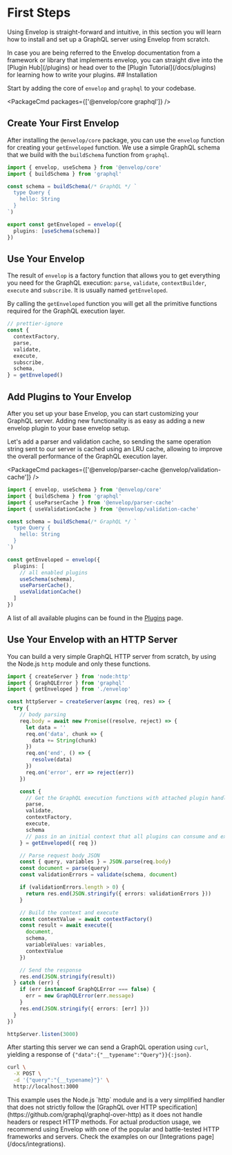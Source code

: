 
# First Steps

Using Envelop is straight-forward and intuitive, in this section you will learn how to install and set up a GraphQL server using Envelop from scratch.

<Callout>
  In case you are being referred to the Envelop documentation from a framework or library that implements envelop, you
  can straight dive into the [Plugin Hub](/plugins) or head over to the [Plugin Tutorial](/docs/plugins) for learning
  how to write your plugins.
</Callout>
## Installation

Start by adding the core of `envelop` and `graphql` to your codebase.

<PackageCmd packages={['@envelop/core graphql']} />

## Create Your First Envelop

After installing the `@envelop/core` package, you can use the `envelop` function for creating your `getEnveloped` function. We use a simple GraphQL schema that we build with the `buildSchema` function from `graphql`.

```ts
import { envelop, useSchema } from '@envelop/core'
import { buildSchema } from 'graphql'

const schema = buildSchema(/* GraphQL */ `
  type Query {
    hello: String
  }
`)

export const getEnveloped = envelop({
  plugins: [useSchema(schema)]
})
```

## Use Your Envelop

The result of `envelop` is a factory function that allows you to get everything you need for the GraphQL execution: `parse`, `validate`, `contextBuilder`, `execute` and `subscribe`. It is usually named `getEnveloped`.

By calling the `getEnveloped` function you will get all the primitive functions required for the GraphQL execution layer.

```ts
// prettier-ignore
const {
  contextFactory,
  parse,
  validate,
  execute,
  subscribe,
  schema,
} = getEnveloped()
```

## Add Plugins to Your Envelop

After you set up your base Envelop, you can start customizing your GraphQL server. Adding new functionality is as easy as adding a new envelop plugin to your base envelop setup.

Let's add a parser and validation cache, so sending the same operation string sent to our server is cached using an LRU cache, allowing to improve the overall performance of the GraphQL execution layer.

<PackageCmd packages={['@envelop/parser-cache @envelop/validation-cache']} />

```ts
import { envelop, useSchema } from '@envelop/core'
import { buildSchema } from 'graphql'
import { useParserCache } from '@envelop/parser-cache'
import { useValidationCache } from '@envelop/validation-cache'

const schema = buildSchema(/* GraphQL */ `
  type Query {
    hello: String
  }
`)

const getEnveloped = envelop({
  plugins: [
    // all enabled plugins
    useSchema(schema),
    useParserCache(),
    useValidationCache()
  ]
})
```

<Callout>A list of all available plugins can be found in the [Plugins](/plugins) page.</Callout>

## Use Your Envelop with an HTTP Server

You can build a very simple GraphQL HTTP server from scratch, by using the Node.js `http` module and only these functions.

```ts
import { createServer } from 'node:http'
import { GraphQLError } from 'graphql'
import { getEnveloped } from './envelop'

const httpServer = createServer(async (req, res) => {
  try {
    // body parsing
    req.body = await new Promise((resolve, reject) => {
      let data = ''
      req.on('data', chunk => {
        data += String(chunk)
      })
      req.on('end', () => {
        resolve(data)
      })
      req.on('error', err => reject(err))
    })

    const {
      // Get the GraphQL execution functions with attached plugin handlers
      parse,
      validate,
      contextFactory,
      execute,
      schema
      // pass in an initial context that all plugins can consume and extend
    } = getEnveloped({ req })

    // Parse request body JSON
    const { query, variables } = JSON.parse(req.body)
    const document = parse(query)
    const validationErrors = validate(schema, document)

    if (validationErrors.length > 0) {
      return res.end(JSON.stringify({ errors: validationErrors }))
    }

    // Build the context and execute
    const contextValue = await contextFactory()
    const result = await execute({
      document,
      schema,
      variableValues: variables,
      contextValue
    })

    // Send the response
    res.end(JSON.stringify(result))
  } catch (err) {
    if (err instanceof GraphQLError === false) {
      err = new GraphQLError(err.message)
    }
    res.end(JSON.stringify({ errors: [err] }))
  }
})

httpServer.listen(3000)
```

After starting this server we can send a GraphQL operation using `curl`, yielding a response of `{"data":{"__typename":"Query"}}{:json}`.

```bash
curl \
  -X POST \
  -d '{"query":"{__typename}"}' \
  http://localhost:3000
```

<Callout>
  This example uses the Node.js `http` module and is a very simplified handler that does not strictly follow the
  [GraphQL over HTTP specification](https://github.com/graphql/graphql-over-http) as it does not handle headers or
  respect HTTP methods. For actual production usage, we recommend using Envelop with one of the popular and
  battle-tested HTTP frameworks and servers. Check the examples on our [Integrations page](/docs/integrations).
</Callout>
